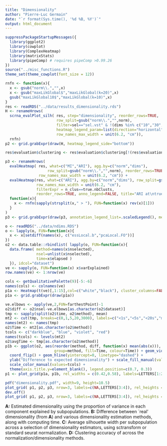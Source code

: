 ```yaml
---
title: "Dimensionality"
author: "Pierre-Luc Germain"
date: "`r format(Sys.time(), '%d %B, %Y')`"
output: html_document
---
```


```r
suppressPackageStartupMessages({
  library(ggplot2)
  library(cowplot)
  library(ComplexHeatmap)
  library(matrixStats)
  library(pipeComp) # requires pipeComp >0.99.26
})
source("../misc_functions.R")
theme_set(theme_cowplot(font_size = 12))
```

```r
rnfn <- function(x){
  x <- gsub("norm\\.","",x)
  x <- gsub("maxLikGlobal$","maxLikGlobal(k=20)",x)
  gsub("maxLikGlobal10$","maxLikGlobal(k=10)",x)
}
res <- readRDS("../data/results_dimensionality.rds")
H <- renameHrows(
  scrna_evalPlot_silh( res, step="dimensionality", reorder_rows=TRUE, 
                       row_split=gsub("norm\\.","",norm), 
                       filter=sel=="sel.vst" & !(dims %in% c("10","30","essLocal.b")),
                       heatmap_legend_param=list(direction="horizontal"),
                       row_names_max_width = unit(6.2, "cm")),
  rnfn)
p2 <- grid.grabExpr(draw(H, heatmap_legend_side="bottom"))

res$evaluation$clustering <- res$evaluation$clustering[!(res$evaluation$clustering$dims %in% c("10","30","essLocal.b")),]

p3 <- renameHrows(
  evalHeatmap( res, what=c("MI","ARI"), agg.by=c("norm","dims"), 
                   row_split=gsub("norm\\.","",norm), reorder_rows=TRUE, anno_legend=FALSE,
               row_names_max_width = unit(6.2, "cm")) + 
  evalHeatmap(res, what=c("ARI"), agg.by=c("norm","dims"), row_split=gsub("norm\\.","",norm), 
              row_names_max_width = unit(6.2, "cm"),
              filterExpr = n_clus==true.nbClusts,
              reorder_rows=TRUE, anno_legend=FALSE, title="ARI at\ntrue k"),
  function(x){
    x <- rnfn(sapply(strsplit(x," > "), FUN=function(x) rev(x)[1]))
  }
)
p3 <- grid.grabExpr(draw(p3, annotation_legend_list=.scaledLegend(), merge_legend=TRUE, heatmap_legend_side="bottom"))
```


```r
o <- readRDS("../data/ndims.RDS")
o <- lapply(o, FUN=function(x){
  x <- x[setdiff(names(x), c("essLocal.b","pcaLocal.FO"))]
})
o2 <- data.table::rbindlist( lapply(o, FUN=function(x){
  data.frame( method=names(x$nselected), 
              nsel=unlist(x$nselected), 
              time=x$elapsed )
  }), idcol="dataset")
ve <- sapply(o, FUN=function(x) x$varExplained)
row.names(ve) <- 1:nrow(ve)

cols <- getQualitativePalette(9)[-5:-6]
names(cols) <- colnames(ve)
p1a <- Heatmap(t(ve)[,1:15],col=c("white","black"), cluster_columns=FALSE, cluster_rows=FALSE,name="Prop.\nvar", column_title = "Variance in each PC\nexplained by subpopulations", row_title = "Dataset", right_annotation = rowAnnotation(dataset=colnames(ve), col=list(dataset=cols), show_legend=FALSE), show_row_names = FALSE)
p1a <- grid.grabExpr(draw(p1a))

ve.elbows <- apply(ve,2,FUN=farthestPoint)-1
o2$diff <- o2$nsel-ve.elbows[as.character(o2$dataset)]
tmp <- sapply(split(o2$time, o2$method), mean)
mt2 <- cut(tmp, breaks=c(0,1,5,20,3000), labels=c("<1s","<5s","<20s","minutes \nto hours"))
names(mt2) <- names(tmp)
o2$Time <- mt2[as.character(o2$method)]
tcols <- c("darkblue", "blue", "violet", "red")
names(tcols) <- levels(mt2)
o2$avgTime <- tmp[as.character(o2$method)]
p1b <- ggplot(o2, aes(reorder(method, diff, function(x) mean(abs(x))), diff, 
                      group=method, fill=Time, colour=Time)) + geom_violin() + 
  coord_flip() + geom_hline(yintercept=0, linetype="dashed") + 
  ylab("Difference to expected dimensionality") + scale_fill_manual(values=tcols) +
  scale_color_manual(values=tcols) + 
  theme(axis.title.y=element_blank(), legend.position=c(0.7, 0.3))
p1 <- plot_grid(p1a, p1b, rel_widths = c(0.42,0.58), labels=LETTERS[1:2])
```

```r
pdf("dimensionality.pdf", width=9, height=10.5)
plot_grid( p1, p2, p3, nrow=3, labels=c(NA,LETTERS[3:4]), rel_heights = c(3,4,4))
dev.off()
plot_grid( p1, p2, p3, nrow=3, labels=c(NA,LETTERS[3:4]), rel_heights = c(3,4,4))
```

**A:** Estimated dimensionality using the proportion of variance in each component explained by subpopulations. **B:** Difference between `real' dimensionality (from **A**) and various dimensionality estimation methods, along with computing time. **C:** Average silhouette width per subpopulation across a selection of dimensionality estimators, using sctransform or standard seurat normalization. **D:** Clustering accuracy of across the normalization/dimensionality methods.